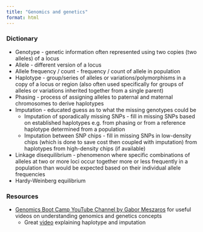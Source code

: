 ```yaml
---
title: "Genomics and genetics"
format: html
---
```


### Dictionary

- Genotype - genetic information often represented using two copies (two alleles) of a locus
- Allele - different version of a locus
- Allele frequency / count - frequency / count of allele in population
- Haplotype - group/series of alleles or variations/polymorphisms in a copy of a locus or region (also often used specifically for groups of alleles or variations inherited together from a single parent)
- Phasing - process of assigning alleles to paternal and maternal chromosomes to derive haplotypes
- Imputation - educated guess as to what the missing genotypes could be
  + Imputation of sporadically missing SNPs - fill in missing SNPs based on established haplotypes e.g. from phasing or from a reference haplotype determined from a population
  + Imputation between SNP chips - fill in missing SNPs in low-density chips (which is done to save cost then coupled with imputation) from haplotypes from high-density chips (if available)
- Linkage disequilibrium - phenomenon where specific combinations of alleles at two or more loci occur together more or less frequently in a population than would be expected based on their individual allele frequencies
- Hardy-Weinberg equilibrium

### Resources

- [Genomics Boot Camp YouTube Channel by Gabor Meszaros](https://www.youtube.com/@GenomicsBootCamp) for useful videos on understanding genomics and genetics concepts
  + Great [video](https://www.youtube.com/@GenomicsBootCamp) explaining haplotype and imputation
  